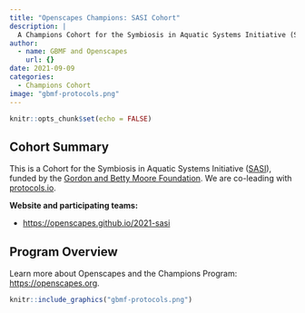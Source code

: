 ```yaml
---
title: "Openscapes Champions: SASI Cohort"
description: |
  A Champions Cohort for the Symbiosis in Aquatic Systems Initiative (SASI)
author:
  - name: GBMF and Openscapes
    url: {}
date: 2021-09-09
categories:
  - Champions Cohort
image: "gbmf-protocols.png"
---
```



```r
knitr::opts_chunk$set(echo = FALSE)
```

## Cohort Summary 
This is a Cohort for the Symbiosis in Aquatic Systems Initiative ([SASI](https://www.moore.org/initiative-strategy-detail?initiativeId=symbiosis-in-aquatic-systems-initiative)), funded by the [Gordon and Betty Moore Foundation](https://www.moore.org/). We are co-leading with [protocols.io](https://www.protocols.io/).

**Website and participating teams:**

- <https://openscapes.github.io/2021-sasi>


## Program Overview

Learn more about Openscapes and the Champions Program: <https://openscapes.org>. 

```r
knitr::include_graphics("gbmf-protocols.png")  
```


